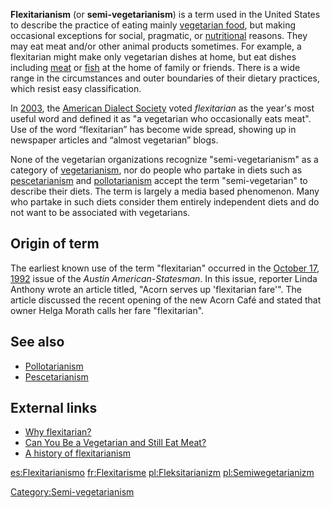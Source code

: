 '''Flexitarianism''' (or '''semi-vegetarianism''') is a term used in the United States to describe the practice of eating mainly [[vegetarian food]], but making occasional exceptions for social, pragmatic, or [[nutrition]]al reasons. They may eat meat and/or other animal products sometimes. For example, a flexitarian might make only vegetarian dishes at home, but eat dishes including [[meat]] or [[fish]] at the home of family or friends.  There is a wide range in the circumstances and outer boundaries of their dietary practices, which resist easy classification.

In [[2003]], the [[American Dialect Society]] voted ''flexitarian'' as the year's most useful word and defined it as "a vegetarian who occasionally eats meat". Use of the word “flexitarian” has become wide spread, showing up in newspaper articles and “almost vegetarian” blogs.

None of the vegetarian organizations recognize "semi-vegetarianism" as a category of [[vegetarianism]]{{Fact|date=June 2007}}, nor do people who partake in diets such as [[pescetarianism]] and [[pollotarianism]] accept the term "semi-vegetarian" to describe their diets. The term is largely a media based phenomenon. Many who partake in such diets consider them entirely independent diets and do not want to be associated with vegetarians{{Fact|date=August 2007}}. 

==Origin of term==
The earliest known use of the term "flexitarian" occurred in the [[October 17]], [[1992]] issue of the ''Austin American-Statesman''. In this issue, reporter Linda Anthony wrote an article titled, "Acorn serves up 'flexitarian fare'". The article discussed the recent opening of the new Acorn Café and stated that owner Helga Morath calls her fare "flexitarian".

==See also==
* [[Pollotarianism]]
* [[Pescetarianism]]

==External links==
* [http://vegetarian.about.com/od/glossary/g/Flexitarian.htm Why flexitarian?]
* [http://www.medicinenet.com/script/main/art.asp?articlekey=52501 Can You Be a Vegetarian and Still Eat Meat?]
* [http://almostvegetarian.blogspot.com/2007/04/flexitarians-unite.html A history of flexitarianism]

[[Category:Semi-vegetarianism]]
[[es:Flexitarianismo]]
[[fr:Flexitarisme]]
[[pl:Fleksitarianizm]]
[[pl:Semiwegetarianizm]]

{{food-stub}}